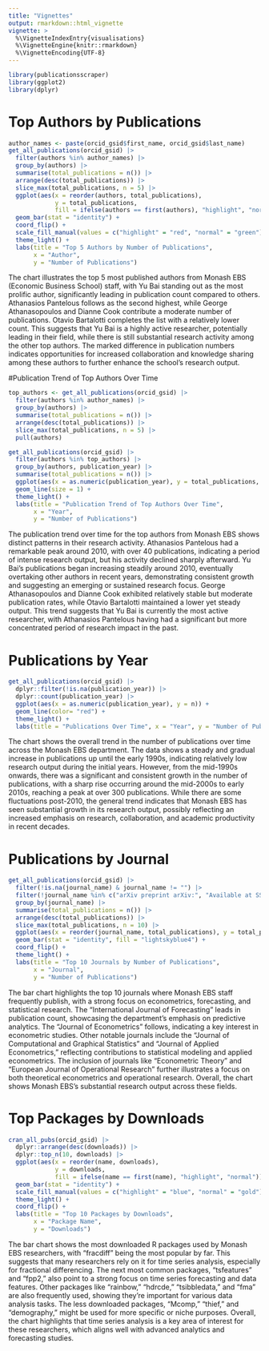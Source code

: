 ```yaml
---
title: "Vignettes"
output: rmarkdown::html_vignette
vignette: >
  %\VignetteIndexEntry{visualisations}
  %\VignetteEngine{knitr::rmarkdown}
  %\VignetteEncoding{UTF-8}
---
```


```r
library(publicationsscraper)
library(ggplot2)
library(dplyr)
```


# Top Authors by Publications
```r
author_names <- paste(orcid_gsid$first_name, orcid_gsid$last_name)
get_all_publications(orcid_gsid) |> 
  filter(authors %in% author_names) |>  
  group_by(authors) |>  
  summarise(total_publications = n()) |>  
  arrange(desc(total_publications)) |>  
  slice_max(total_publications, n = 5) |>  
  ggplot(aes(x = reorder(authors, total_publications), 
             y = total_publications, 
             fill = ifelse(authors == first(authors), "highlight", "normal"))) + 
  geom_bar(stat = "identity") +
  coord_flip() +
  scale_fill_manual(values = c("highlight" = "red", "normal" = "green"), guide = FALSE) +  
  theme_light() +
  labs(title = "Top 5 Authors by Number of Publications",
       x = "Author",
       y = "Number of Publications")
```
The chart illustrates the top 5 most published authors from Monash EBS (Economic Business School) staff, with Yu Bai standing out as the most prolific author, significantly leading in publication count compared to others. Athanasios Pantelous follows as the second highest, while George Athanasopoulos and Dianne Cook contribute a moderate number of publications. Otavio Bartalotti completes the list with a relatively lower count. This suggests that Yu Bai is a highly active researcher, potentially leading in their field, while there is still substantial research activity among the other top authors. The marked difference in publication numbers indicates opportunities for increased collaboration and knowledge sharing among these authors to further enhance the school’s research output.


#Publication Trend of Top Authors Over Time
```r
top_authors <- get_all_publications(orcid_gsid) |> 
  filter(authors %in% author_names) |>  
  group_by(authors) |>  
  summarise(total_publications = n()) |>  
  arrange(desc(total_publications)) |>  
  slice_max(total_publications, n = 5) |> 
  pull(authors)

get_all_publications(orcid_gsid) |> 
  filter(authors %in% top_authors) |>
  group_by(authors, publication_year) |> 
  summarise(total_publications = n()) |> 
  ggplot(aes(x = as.numeric(publication_year), y = total_publications, color = authors)) +
  geom_line(size = 1) +
  theme_light() +
  labs(title = "Publication Trend of Top Authors Over Time",
       x = "Year",
       y = "Number of Publications")

```
The publication trend over time for the top authors from Monash EBS shows distinct patterns in their research activity. Athanasios Pantelous had a remarkable peak around 2010, with over 40 publications, indicating a period of intense research output, but his activity declined sharply afterward. Yu Bai's publications began increasing steadily around 2010, eventually overtaking other authors in recent years, demonstrating consistent growth and suggesting an emerging or sustained research focus. George Athanasopoulos and Dianne Cook exhibited relatively stable but moderate publication rates, while Otavio Bartalotti maintained a lower yet steady output. This trend suggests that Yu Bai is currently the most active researcher, with Athanasios Pantelous having had a significant but more concentrated period of research impact in the past.


# Publications by Year 
```r
get_all_publications(orcid_gsid) |>
  dplyr::filter(!is.na(publication_year)) |>
  dplyr::count(publication_year) |>
  ggplot(aes(x = as.numeric(publication_year), y = n)) +  
  geom_line(color= "red") +
  theme_light() +
  labs(title = "Publications Over Time", x = "Year", y = "Number of Publications")
```

The chart shows the overall trend in the number of publications over time across the Monash EBS department. The data shows a steady and gradual increase in publications up until the early 1990s, indicating relatively low research output during the initial years. However, from the mid-1990s onwards, there was a significant and consistent growth in the number of publications, with a sharp rise occurring around the mid-2000s to early 2010s, reaching a peak at over 300 publications. While there are some fluctuations post-2010, the general trend indicates that Monash EBS has seen substantial growth in its research output, possibly reflecting an increased emphasis on research, collaboration, and academic productivity in recent decades.


# Publications by Journal
```r
get_all_publications(orcid_gsid) |> 
  filter(!is.na(journal_name) & journal_name != "") |> 
  filter(!journal_name %in% c("arXiv preprint arXiv:", "Available at SSRN", "Monash University")) |> 
  group_by(journal_name) |> 
  summarise(total_publications = n()) |> 
  arrange(desc(total_publications)) |> 
  slice_max(total_publications, n = 10) |>  
  ggplot(aes(x = reorder(journal_name, total_publications), y = total_publications))  +
  geom_bar(stat = "identity", fill = "lightskyblue4") +
  coord_flip() +
  theme_light() +
  labs(title = "Top 10 Journals by Number of Publications",
       x = "Journal",
       y = "Number of Publications")

```

The bar chart highlights the top 10 journals where Monash EBS staff frequently publish, with a strong focus on econometrics, forecasting, and statistical research. The "International Journal of Forecasting" leads in publication count, showcasing the department's emphasis on predictive analytics. The "Journal of Econometrics" follows, indicating a key interest in econometric studies. Other notable journals include the "Journal of Computational and Graphical Statistics" and "Journal of Applied Econometrics," reflecting contributions to statistical modeling and applied econometrics. The inclusion of journals like "Econometric Theory" and "European Journal of Operational Research" further illustrates a focus on both theoretical econometrics and operational research. Overall, the chart shows Monash EBS's substantial research output across these fields.


# Top Packages by Downloads 
```r
cran_all_pubs(orcid_gsid) |> 
  dplyr::arrange(desc(downloads)) |> 
  dplyr::top_n(10, downloads) |> 
  ggplot(aes(x = reorder(name, downloads), 
             y = downloads, 
             fill = ifelse(name == first(name), "highlight", "normal"))) +  
  geom_bar(stat = "identity") + 
  scale_fill_manual(values = c("highlight" = "blue", "normal" = "gold"), guide = FALSE) +  
  theme_light() + 
  coord_flip() + 
  labs(title = "Top 10 Packages by Downloads", 
       x = "Package Name", 
       y = "Downloads")
```

The bar chart shows the most downloaded R packages used by Monash EBS researchers, with "fracdiff" being the most popular by far. This suggests that many researchers rely on it for time series analysis, especially for fractional differencing. The next most common packages, "tsfeatures" and "fpp2," also point to a strong focus on time series forecasting and data features. Other packages like "rainbow," "hdrcde," "tsibbledata," and "fma" are also frequently used, showing they’re important for various data analysis tasks. The less downloaded packages, "Mcomp," "thief," and "demography," might be used for more specific or niche purposes. Overall, the chart highlights that time series analysis is a key area of interest for these researchers, which aligns well with advanced analytics and forecasting studies.











